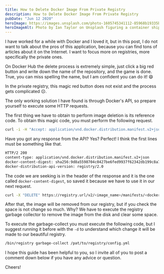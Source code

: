 ```yaml
---
title: How to Delete Docker Image From Private Registry
description: How to Delete Docker Image From Private Registry
pubDate: "Jun 12 2020"
heroImage: https://images.unsplash.com/photo-1605745341112-85968b19335b?ixlib=rb-4.0.3&ixid=M3wxMjA3fDB8MHxwaG90by1wYWdlfHx8fGVufDB8fHx8fA%3D%3D&auto=format&fit=crop&w=2971&q=80
heroImageAlt: Photo by Ian Taylor on Unsplash figuring a container ship
---
```


I have worked for a while with Docker and I loved it, but in this post, I do not want to talk about the pros of this application, because you can find tons of articles about it on the Internet. I want to focus more on registries, more specifically the private ones.

On Docker Hub the delete process is extremely simple, just click a big red button and write down the name of the repository, and the game is done. True, you can miss spelling the name, but I am confident you can do it! 😄

In the private registry, this magic red button does not exist and the process gets complicated ☹️.

The only working solution I have found is through Docker's API, so prepare yourself to execute some HTTP requests.

The first thing we have to obtain to perform image deletion is its reference code. To obtain this magic code, you must perform the following request.

```bash
curl -i -H "Accept: application/vnd.docker.distribution.manifest.v2+json" https://registry.url/v2/<image_name>/manifests/<image_tag>
```

Have you got any response from the API? Yes? Perfect! I think the first lines must be something like that.

```bash
HTTP/2 200
content-type: application/vnd.docker.distribution.manifest.v2+json
docker-content-digest: sha256:9d8a5598704c0427be6fed9937f62342db199c8a73083695f545e93fac3b08d8
docker-distribution-api-version: registry/2.0
```

The code we are seeking is in the header of the response and it is the one called `docker-content-digest`, so saved it because we have to use it in our next request.

```bash
curl -X "DELETE" https://registry.url/v2/<image_name>/manifests/<docker-content-digest>
```

After that, the image will be removed from our registry, but if you check the space is not change so much. Why? We have to execute the registry garbage collector to remove the image from the disk and clear some space.

To execute the garbage-collect you must execute the following code, but I suggest running it before with the `-d` to understand which change it will be made to our beautiful registry.

```bash
/bin/registry garbage-collect /pat/to/registry/config.yml
```

I hope this guide has been helpful to you, so I invite all of you to post a comment down below if you have any advice or question.

Cheers!
